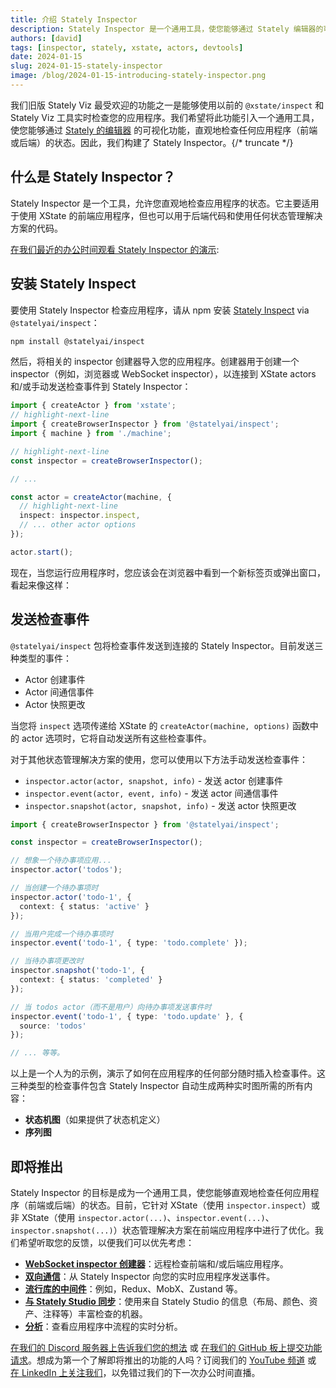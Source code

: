 ```yaml
---
title: 介绍 Stately Inspector
description: Stately Inspector 是一个通用工具，使您能够通过 Stately 编辑器的可视化功能，直观地检查任何应用程序（前端或后端）的状态。
authors: [david]
tags: [inspector, stately, xstate, actors, devtools]
date: 2024-01-15
slug: 2024-01-15-stately-inspector
image: /blog/2024-01-15-introducing-stately-inspector.png
---
```


我们旧版 Stately Viz 最受欢迎的功能之一是能够使用以前的 `@xstate/inspect` 和 Stately Viz 工具实时检查您的应用程序。我们希望将此功能引入一个通用工具，使您能够通过 [Stately 的编辑器](https://state.new) 的可视化功能，直观地检查任何应用程序（前端或后端）的状态。因此，我们构建了 Stately Inspector。{/* truncate */}

## 什么是 Stately Inspector？

Stately Inspector 是一个工具，允许您直观地检查应用程序的状态。它主要适用于使用 XState 的前端应用程序，但也可以用于后端代码和使用任何状态管理解决方案的代码。

[在我们最近的办公时间观看 Stately Inspector 的演示](https://www.youtube.com/live/-Jf9N-EaUx0?feature=shared&t=408):

<YouTube id="-Jf9N-EaUx0"/>

## 安装 Stately Inspect

要使用 Stately Inspector 检查应用程序，请从 npm 安装 [Stately Inspect](https://github.com/statelyai/inspect) via `@statelyai/inspect`：

```bash
npm install @statelyai/inspect
```

然后，将相关的 inspector 创建器导入您的应用程序。创建器用于创建一个 inspector（例如，浏览器或 WebSocket inspector），以连接到 XState actors 和/或手动发送检查事件到 Stately Inspector：

```ts
import { createActor } from 'xstate';
// highlight-next-line
import { createBrowserInspector } from '@statelyai/inspect';
import { machine } from './machine';

// highlight-next-line
const inspector = createBrowserInspector();

// ...

const actor = createActor(machine, {
  // highlight-next-line
  inspect: inspector.inspect,
  // ... other actor options
});

actor.start();
```

现在，当您运行应用程序时，您应该会在浏览器中看到一个新标签页或弹出窗口，看起来像这样：

<p>
  <ThemedImage
    alt="Stately Inspector 视图，显示披萨订购过程的状态机。当前状态和可用事件以绿色突出显示。"
    sources={{
      light: '/blog/2024-01-15-introducing-stately-inspector/inspector.png',
      dark: '/blog/2024-01-15-introducing-stately-inspector/inspector-dm.png',
    }}
  />
</p>


## 发送检查事件

`@statelyai/inspect` 包将检查事件发送到连接的 Stately Inspector。目前发送三种类型的事件：

- Actor 创建事件
- Actor 间通信事件
- Actor 快照更改

当您将 `inspect` 选项传递给 XState 的 `createActor(machine, options)` 函数中的 actor 选项时，它将自动发送所有这些检查事件。

对于其他状态管理解决方案的使用，您可以使用以下方法手动发送检查事件：

- `inspector.actor(actor, snapshot, info)` - 发送 actor 创建事件
- `inspector.event(actor, event, info)` - 发送 actor 间通信事件
- `inspector.snapshot(actor, snapshot, info)` - 发送 actor 快照更改

```ts
import { createBrowserInspector } from '@statelyai/inspect';

const inspector = createBrowserInspector();

// 想象一个待办事项应用...
inspector.actor('todos');

// 当创建一个待办事项时
inspector.actor('todo-1', {
  context: { status: 'active' }
});

// 当用户完成一个待办事项时
inspector.event('todo-1', { type: 'todo.complete' });

// 当待办事项更改时
inspector.snapshot('todo-1', {
  context: { status: 'completed' }
});

// 当 todos actor（而不是用户）向待办事项发送事件时
inspector.event('todo-1', { type: 'todo.update' }, {
  source: 'todos'
});

// ... 等等。

```

以上是一个人为的示例，演示了如何在应用程序的任何部分随时插入检查事件。这三种类型的检查事件包含 Stately Inspector 自动生成两种实时图所需的所有内容：

- **状态机图**（如果提供了状态机定义）
- **序列图**

<p>
  <ThemedImage
    alt="Stately Inspector 视图，显示披萨订购过程的状态机和序列图并排。"
    sources={{
      light: '/blog/2024-01-15-introducing-stately-inspector/machine-and-sequence-diagram.png',
      dark: '/blog/2024-01-15-introducing-stately-inspector/machine-and-sequence-diagram-dm.png',
    }}
  />
</p>


## 即将推出

Stately Inspector 的目标是成为一个通用工具，使您能够直观地检查任何应用程序（前端或后端）的状态。目前，它针对 XState（使用 `inspector.inspect`）或非 XState（使用 `inspector.actor(...)`、`inspector.event(...)`、`inspector.snapshot(...)`）状态管理解决方案在前端应用程序中进行了优化。我们希望听取您的反馈，以便我们可以优先考虑：

- **[WebSocket inspector 创建器](https://github.com/statelyai/feedback/issues/387)**：远程检查前端和/或后端应用程序。
- **[双向通信](https://github.com/statelyai/feedback/issues/388)**：从 Stately Inspector 向您的实时应用程序发送事件。
- **[流行库的中间件](https://github.com/statelyai/feedback/issues/389)**：例如，Redux、MobX、Zustand 等。
- **[与 Stately Studio 同步](https://github.com/statelyai/feedback/issues/390)**：使用来自 Stately Studio 的信息（布局、颜色、资产、注释等）丰富检查的机器。
- **[分析](https://github.com/statelyai/feedback/issues/391)**：查看应用程序中流程的实时分析。

[在我们的 Discord 服务器上告诉我们您的想法](https://discord.stately.ai) 或 [在我们的 GitHub 板上提交功能请求](https://feedback.stately.ai)。想成为第一个了解即将推出的功能的人吗？订阅我们的 [YouTube 频道](https://www.youtube.com/@Statelyai) 或 [在 LinkedIn 上关注我们](https://www.linkedin.com/company/statelyai/)，以免错过我们的下一次办公时间直播。
